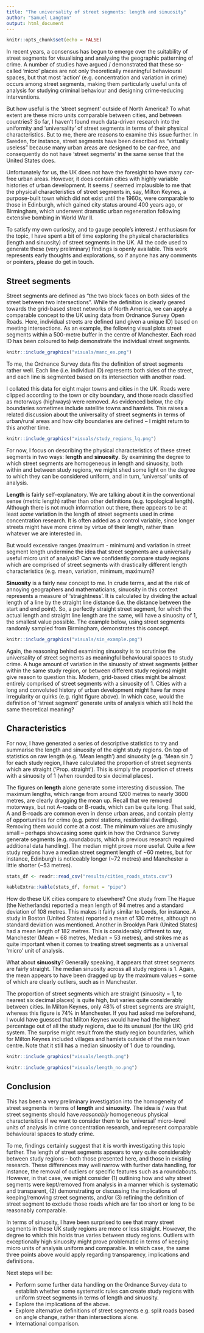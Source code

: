 ```yaml
---
title: "The universality of street segments: length and sinuosity"
author: "Samuel Langton"
output: html_document
---
```


```r
knitr::opts_chunk$set(echo = FALSE)
```

In recent years, a consensus has begun to emerge over the suitability of street segments for visualising and analysing the geographic patterning of crime. A number of studies have argued / demonstrated that these so-called 'micro' places are not only theoretically meaningful behavioural spaces, but that most 'action' (e.g. concentration and variation in crime) occurs among street segments, making them particularly useful units of analysis for studying criminal behaviour and designing crime-reducing interventions.

But how useful is the 'street segment' outside of North America? To what extent are these micro units comparable between cities, and between countries? So far, I haven't found much data-driven research into the uniformity and 'universality' of street segments in terms of their physical characteristics. But to me, there are reasons to examine this issue further. In Sweden, for instance, street segments have been described as "virtually useless" because many urban areas are designed to be car-free, and consequently do not have 'street segments' in the same sense that the United States does.

Unfortunately for us, the UK does not have the foresight to have many car-free urban areas. However, it does contain cities with highly variable histories of urban development. It seems / seemed implausible to me that the physical characteristics of street segments in, say, Milton Keynes, a purpose-built town which did not exist until the 1960s, were comparable to those in Edinburgh, which gained city status around 400 years ago, or Birmingham, which underwent dramatic urban regeneration following extensive bombing in World War II.

To satisfy my own curiosity, and to gauge people's interest / enthusiasm for the topic, I have spent a bit of time exploring the physical characteristics (length and sinuosity) of street segments in the UK. All the code used to generate these (very preliminary) findings is openly available. This work represents early thoughts and explorations, so if anyone has any comments or pointers, please do get in touch. 

## Street segments

Street segments are defined as “the two block faces on both sides of the street between two intersections”. While the definition is clearly geared towards the grid-based street networks of North America, we can apply a comparable concept to the UK using data from Ordnance Survey Open Roads. Here, individual streets are defined (and given a unique ID) based on meeting intersections. As an example, the following visual plots street segments within a 500-metre buffer in the centre of Manchester. Each road ID has been coloured to help demonstrate the individual street segments.

```r
knitr::include_graphics("visuals/manc_ex.png")
```

To me, the Ordnance Survey data fits the definition of street segments rather well. Each line (i.e. individual ID) represents both sides of the street, and each line is segmented based on its intersection with another road.

I collated this data for eight major towns and cities in the UK. Roads were clipped according to the town or city boundary, and those roads classified as motorways (highways) were removed. As evidenced below, the city boundaries sometimes include satellite towns and hamlets. This raises a related discussion about the universality of street segments in terms of urban/rural areas and how city boundaries are defined -- I might return to this another time.

```r
knitr::include_graphics("visuals/study_regions_lq.png")
```

For now, I focus on describing the physical characteristics of these street segments in two ways: **length** and **sinuosity**. By examining the degree to which street segments are homogeneous in length and sinuosity, both within and between study regions, we might shed some light on the degree to which they can be considered uniform, and in turn, 'universal' units of analysis.

**Length** is fairly self-explanatory. We are talking about it in the conventional sense (metric length) rather than other definitions (e.g. topological length). Although there is not much information out there, there appears to be at least _some_ variation in the length of street segments used in crime concentration research. It is often added as a control variable, since longer streets might have more crime by virtue of their length, rather than whatever we are interested in.

But would excessive ranges (maximum - minimum) and variation in street segment length undermine the idea that street segments are a universally useful micro unit of analysis? Can we confidently compare study regions which are comprised of street segments with drastically different length characteristics (e.g. mean, variation, minimum, maximum)?

**Sinuosity** is a fairly new concept to me. In crude terms, and at the risk of annoying geographers and mathematicians, sinuosity in this context represents a measure of 'straightness'. It is calculated by dividing the actual length of a line by the straight line distance (i.e. the distance between the start and end point). So, a perfectly straight street segment, for which the actual length and straight line length are the same, will have a sinuosity of 1, the smallest value possible. The example below, using street segments randomly sampled from Birmingham, demonstrates this concept.

```r
knitr::include_graphics("visuals/sin_example.png")
```

Again, the reasoning behind examining sinuosity is to scrutinise the universality of street segments as meaningful behavioural spaces to study crime. A huge amount of variation in the sinuosity of street segments (either within the same study region, or between different study regions) might give reason to question this. Modern, grid-based cities might be almost entirely comprised of street segments with a sinuosity of 1. Cities with a long and convoluted history of urban development might have far more irregularity or quirks (e.g. right figure above). In which case, would the definition of 'street segment' generate units of analysis which still hold the same theoretical meaning?

## Characteristics

For now, I have generated a series of descriptive statistics to try and summarise the length and sinuosity of the eight study regions. On top of statistics on raw length (e.g. 'Mean length') and sinuosity (e.g. 'Mean sin.') for each study region, I have calculated the proportion of street segments which are straight ('Prop. straight'). This is simply the proportion of streets with a sinuosity of 1 (when rounded to six decimal places).

The figures on **length** alone generate some interesting discussion. The maximum lengths, which range from around 1200 metres to nearly 3600 metres, are clearly dragging the mean up. Recall that we removed motorways, but not A-roads or B-roads, which can be quite long. That said, A and B-roads are common even in dense urban areas, and contain plenty of opportunities for crime (e.g. petrol stations, residential dwellings). Removing them would come at a cost. The minimum values are amusingly small -- perhaps showcasing some quirk in how the Ordnance Survey generate segments (e.g. roundabouts, which is previous research required additional data handling). The median might prove more useful. Quite a few study regions have a median street segment length of ~60 metres, but for instance, Edinburgh is noticeably longer (~72 metres) and Manchester a little shorter (~53 metres).

```r
stats_df <- readr::read_csv("results/cities_roads_stats.csv")

kableExtra::kable(stats_df, format = "pipe")
```

How do these UK cities compare to elsewhere? One study from The Hague (the Netherlands) reported a mean length of 94 metres and a standard deviation of 108 metres. This makes it fairly similar to Leeds, for instance. A study in Boston (United States) reported a mean of 130 metres, although no standard deviation was mentioned. Another in Brooklyn Park (United States) had a mean length of 182 metres. This is considerably different to say, Manchester (Mean = 68 metres, Median = 53 metres), and strikes me as quite important when it comes to treating street segments as a universal 'micro' unit of analysis.

What about **sinuosity**? Generally speaking, it appears that street segments are fairly straight. The median sinuosity across all study regions is 1. Again, the mean appears to have been dragged up by the maximum values -- some of which are clearly outliers, such as in Manchester. 

The proportion of street segments which are straight (sinuosity = 1, to nearest six decimal places) is quite high, but varies quite considerably between cities. In Milton Keynes, only 48% of street segments are straight, whereas this figure is 74% in Manchester. If you had asked me beforehand, I would have guessed that Milton Keynes would have had the highest percentage out of all the study regions, due to its unusual (for the UK) grid system. The surprise might result from the study region boundaries, which for Milton Keynes included villages and hamlets outside of the main town centre. Note that it still has a median sinuosity of 1 due to rounding.

```r
knitr::include_graphics("visuals/length.png")
```

```r
knitr::include_graphics("visuals/length_no.png")
```

## Conclusion

This has been a very preliminary investigation into the homogeneity of street segments in terms of **length** and **sinuosity**. The idea is / was that street segments should have _reasonably_ homogeneous physical characteristics if we want to consider them to be 'universal' micro-level units of analysis in crime concentration research, and represent comparable behavioural spaces to study crime.

To me, findings certainly suggest that it is worth investigating this topic further. The length of street segments appears to vary quite considerably between study regions -- both those presented here, and those in existing research. These differences may well narrow with further data handling, for instance, the removal of outliers or specific features such as a roundabouts. However, in that case, we might consider (1) outlining how and why street segments were kept/removed from analysis in a manner which is systematic and transparent, (2) demonstrating or discussing the implications of keeping/removing street segments, and/or (3) refining the definition of street segment to exclude those roads which are far too short or long to be reasonably comparable.

In terms of sinuosity, I have been surprised to see that many street segments in these UK study regions are more or less straight. However, the degree to which this holds true varies between study regions. Outliers with exceptionally high sinuosity might prove problematic in terms of keeping micro units of analysis uniform and comparable. In which case, the same three points above would apply regarding transparency, implications and definitions. 

Next steps will be:

- Perform some further data handling on the Ordnance Survey data to establish whether some systematic rules can create study regions with uniform street segments in terms of length and sinuosity.
- Explore the implications of the above.
- Explore alternative definitions of street segments e.g. split roads based on angle change, rather than intersections alone.
- International comparison.


